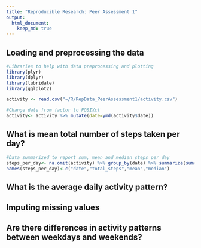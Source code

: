 ```yaml
---
title: "Reproducible Research: Peer Assessment 1"
output: 
  html_document:
    keep_md: true
---
```



## Loading and preprocessing the data
```r
#Libraries to help with data preprocessing and plotting
library(plyr)
library(dplyr)
library(lubridate)
library(gglplot2)

activity <- read.csv("~/R/RepData_PeerAssessment1/activity.csv")

#Change date from factor to POSIXct
activity<- activity %>% mutate(date=ymd(activity$date))
```


## What is mean total number of steps taken per day?
```r
#Data summarized to report sum, mean and median steps per day
steps_per_day<- na.omit(activity) %>% group_by(date) %>% summarize(sum(steps), mean(steps), median(steps))
names(steps_per_day)<-c("date","total_steps","mean","median")
```

## What is the average daily activity pattern?



## Imputing missing values



## Are there differences in activity patterns between weekdays and weekends?
